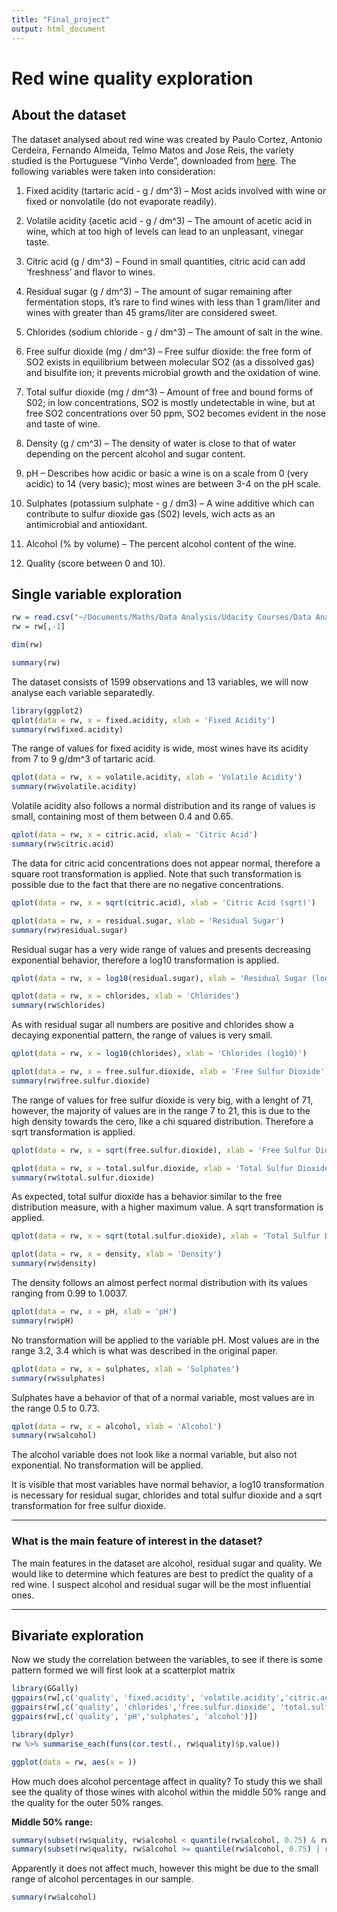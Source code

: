 ```yaml
---
title: "Final_project"
output: html_document
---
```


# Red wine quality exploration

## About the dataset

The dataset analysed about red wine was created by Paulo Cortez, Antonio Cerdeira, Fernando Almeida, Telmo Matos and Jose Reis, the variety studied is the Portuguese "Vinho Verde", downloaded from [here](https://docs.google.com/document/d/1qEcwltBMlRYZT-l699-71TzInWfk4W9q5rTCSvDVMpc/pub). The following variables were taken into consideration:

1. Fixed acidity (tartaric acid - g / dm^3) -- Most acids involved with wine or fixed or nonvolatile (do not evaporate readily).

2. Volatile acidity (acetic acid - g / dm^3) -- The amount of acetic acid in wine, which at too high of levels can lead to an unpleasant, vinegar taste.

3. Citric acid (g / dm^3) -- Found in small quantities, citric acid can add 'freshness' and flavor to wines.

4. Residual sugar (g / dm^3) -- The amount of sugar remaining after fermentation stops, it's rare to find wines with less than 1 gram/liter and wines with greater than 45 grams/liter are considered sweet.

5. Chlorides (sodium chloride - g / dm^3) -- The amount of salt in the wine.

6. Free sulfur dioxide (mg / dm^3) -- Free sulfur dioxide: the free form of SO2 exists in equilibrium between molecular SO2 (as a dissolved gas) and bisulfite ion; it prevents microbial growth and the oxidation of wine.

7. Total sulfur dioxide (mg / dm^3) -- Amount of free and bound forms of S02; in low concentrations, SO2 is mostly undetectable in wine, but at free SO2 concentrations over 50 ppm, SO2 becomes evident in the nose and taste of wine.

8. Density (g / cm^3) -- The density of water is close to that of water depending on the percent alcohol and sugar content.

9. pH -- Describes how acidic or basic a wine is on a scale from 0 (very acidic) to 14 (very basic); most wines are between 3-4 on the pH scale.

10. Sulphates (potassium sulphate - g / dm3) -- A wine additive which can contribute to sulfur dioxide gas (S02) levels, wich acts as an antimicrobial and antioxidant.

11. Alcohol (% by volume) -- The percent alcohol content of the wine.

12. Quality (score between 0 and 10).


## Single variable exploration

```r
rw = read.csv("~/Documents/Maths/Data Analysis/Udacity Courses/Data Analysis with R/Final/wineQualityReds.csv")
rw = rw[,-1]
```

```r
dim(rw)
```
```r
summary(rw)
```

The dataset consists of 1599 observations and 13 variables, we will now analyse each variable separatedly.

```r
library(ggplot2)
qplot(data = rw, x = fixed.acidity, xlab = 'Fixed Acidity')
summary(rw$fixed.acidity)
```
The range of values for fixed acidity is wide, most wines have its acidity from 7 to 9 g/dm^3 of tartaric acid.

```r
qplot(data = rw, x = volatile.acidity, xlab = 'Volatile Acidity')
summary(rw$volatile.acidity)
```

Volatile acidity also follows a normal distribution and its range of values is small, containing most of them between 0.4 and 0.65.

```r
qplot(data = rw, x = citric.acid, xlab = 'Citric Acid')
summary(rw$citric.acid)
```
The data for citric acid concentrations does not appear normal, therefore a square root transformation is applied. Note that such transformation is possible due to the fact that there are no negative concentrations.

```r
qplot(data = rw, x = sqrt(citric.acid), xlab = 'Citric Acid (sqrt)')
```


```r
qplot(data = rw, x = residual.sugar, xlab = 'Residual Sugar')
summary(rw$residual.sugar)
```

Residual sugar has a very wide range of values and presents decreasing exponential behavior, therefore a log10 transformation is applied.

```r
qplot(data = rw, x = log10(residual.sugar), xlab = 'Residual Sugar (log10)')
```


```r
qplot(data = rw, x = chlorides, xlab = 'Chlorides')
summary(rw$chlorides)
```
As with residual sugar all numbers are positive and chlorides show a decaying exponential pattern, the range of values is very small.

```r
qplot(data = rw, x = log10(chlorides), xlab = 'Chlorides (log10)')
```


```r
qplot(data = rw, x = free.sulfur.dioxide, xlab = 'Free Sulfur Dioxide')
summary(rw$free.sulfur.dioxide)
```
The range of values for free sulfur dioxide is very big, with a lenght of 71, however, the majority of values are in the range 7 to 21, this is due to the high density towards the cero, like a chi squared distribution. Therefore a sqrt transformation is applied.

```r
qplot(data = rw, x = sqrt(free.sulfur.dioxide), xlab = 'Free Sulfur Dioxide (sqrt)')
```

```r
qplot(data = rw, x = total.sulfur.dioxide, xlab = 'Total Sulfur Dioxide')
summary(rw$total.sulfur.dioxide)
```

As expected, total sulfur dioxide has a behavior similar to the free distribution measure, with a higher maximum value. A sqrt transformation is applied.

```r
qplot(data = rw, x = sqrt(total.sulfur.dioxide), xlab = 'Total Sulfur Dioxide (sqrt)')
```


```r
qplot(data = rw, x = density, xlab = 'Density')
summary(rw$density)
```
The density follows an almost perfect normal distribution with its values ranging from 0.99 to 1.0037.

```r
qplot(data = rw, x = pH, xlab = 'pH')
summary(rw$pH)
```
No transformation will be applied to the variable pH. Most values are in the range 3.2, 3.4 which is what was described in the original paper.

```r
qplot(data = rw, x = sulphates, xlab = 'Sulphates')
summary(rw$sulphates)
```
Sulphates have a behavior of that of a normal variable, most values are in the range 0.5 to 0.73.

```r
qplot(data = rw, x = alcohol, xlab = 'Alcohol')
summary(rw$alcohol)
```
The alcohol variable does not look like a normal variable, but also not exponential. No transformation will be applied.



It is visible that most variables have normal behavior, a log10 transformation is necessary for residual sugar, chlorides and total sulfur dioxide and a sqrt transformation for free sulfur dioxide.

***

### What is the main feature of interest in the dataset?

The main features in the dataset are alcohol, residual sugar and quality. We would like to determine which features are best to predict the quality of a red wine. I suspect alcohol and residual sugar will be the most influential ones.

***

## Bivariate exploration

Now we study the correlation between the variables, to see if there is some pattern formed we will first look at a scatterplot matrix

```r
library(GGally)
ggpairs(rw[,c('quality', 'fixed.acidity', 'volatile.acidity','citric.acid', 'residual.sugar')])
ggpairs(rw[,c('quality', 'chlorides','free.sulfur.dioxide', 'total.sulfur.dioxide', 'density')])
ggpairs(rw[,c('quality', 'pH','sulphates', 'alcohol')])
```

```r
library(dplyr)
rw %>% summarise_each(funs(cor.test(., rw$quality)$p.value))
```


```r
ggplot(data = rw, aes(x = ))
```


How much does alcohol percentage affect in quality? To study this we shall see the quality of those wines with alcohol within the middle 50% range and the quality for the outer 50% ranges.
  
**Middle 50% range:**
```r
summary(subset(rw$quality, rw$alcohol < quantile(rw$alcohol, 0.75) & rw$alcohol >= quantile(rw$alcohol, 0.25)))
summary(subset(rw$quality, rw$alcohol >= quantile(rw$alcohol, 0.75) | rw$alcohol < quantile(rw$alcohol, 0.25)))
```
Apparently it does not affect much, however this might be due to the small range of alcohol percentages in our sample.

```r
summary(rw$alcohol)
```





















